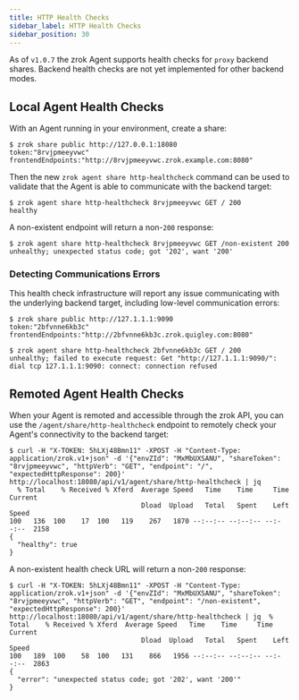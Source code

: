 ```yaml
---
title: HTTP Health Checks
sidebar_label: HTTP Health Checks
sidebar_position: 30
---
```


As of `v1.0.7` the zrok Agent supports health checks for `proxy` backend shares. Backend health checks are not yet implemented for other backend modes.

## Local Agent Health Checks

With an Agent running in your environment, create a share:

```
$ zrok share public http://127.0.0.1:18080
token:"8rvjpmeeyvwc"  frontendEndpoints:"http://8rvjpmeeyvwc.zrok.example.com:8080"
```

Then the new `zrok agent share http-healthcheck` command can be used to validate that the Agent is able to communicate with the backend target:

```
$ zrok agent share http-healthcheck 8rvjpmeeyvwc GET / 200
healthy
```

A non-existent endpoint will return a non-`200` response:
```
$ zrok agent share http-healthcheck 8rvjpmeeyvwc GET /non-existent 200
unhealthy; unexpected status code; got '202', want '200'
```

### Detecting Communications Errors

This health check infrastructure will report any issue communicating with the underlying backend target, including low-level communication errors:

```
$ zrok share public http://127.1.1.1:9090
token:"2bfvnne6kb3c"  frontendEndpoints:"http://2bfvnne6kb3c.zrok.quigley.com:8080"

$ zrok agent share http-healthcheck 2bfvnne6kb3c GET / 200
unhealthy; failed to execute request: Get "http://127.1.1.1:9090/": dial tcp 127.1.1.1:9090: connect: connection refused
```

## Remoted Agent Health Checks

When your Agent is remoted and accessible through the zrok API, you can use the `/agent/share/http-healthcheck` endpoint to remotely check your Agent's connectivity to the backend target:

```
$ curl -H "X-TOKEN: 5hLXj48Bmn11" -XPOST -H "Content-Type: application/zrok.v1+json" -d '{"envZId": "MxMbUXSANU", "shareToken": "8rvjpmeeyvwc", "httpVerb": "GET", "endpoint": "/", "expectedHttpResponse": 200}' http://localhost:18080/api/v1/agent/share/http-healthcheck | jq
  % Total    % Received % Xferd  Average Speed   Time    Time     Time  Current
                                 Dload  Upload   Total   Spent    Left  Speed
100   136  100    17  100   119    267   1870 --:--:-- --:--:-- --:--:--  2158
{
  "healthy": true
}
```

A non-existent health check URL will return a non-`200` response:
```
$ curl -H "X-TOKEN: 5hLXj48Bmn11" -XPOST -H "Content-Type: application/zrok.v1+json" -d '{"envZId": "MxMbUXSANU", "shareToken": "8rvjpmeeyvwc", "httpVerb": "GET", "endpoint": "/non-existent", "expectedHttpResponse": 200}' http://localhost:18080/api/v1/agent/share/http-healthcheck | jq  % Total    % Received % Xferd  Average Speed   Time    Time     Time  Current
                                 Dload  Upload   Total   Spent    Left  Speed
100   189  100    58  100   131    866   1956 --:--:-- --:--:-- --:--:--  2863
{
  "error": "unexpected status code; got '202', want '200'"
}
```

